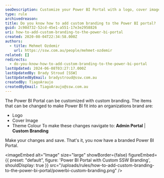 ```yaml
---
seoDescription: Customize your Power BI Portal with a logo, cover image, and theme color to align with your organization's brand.
type: rule
archivedreason:
title: Do you know how to add custom branding to the Power BI portal?
guid: 2c98d732-52cd-45e1-a551-17e3e2958826
uri: how-to-add-custom-branding-to-the-power-bi-portal
created: 2020-08-04T22:34:58.000Z
authors:
  - title: Mehmet Ozdemir
    url: https://ssw.com.au/people/mehmet-ozdemir
related: []
redirects:
  - do-you-know-how-to-add-custom-branding-to-the-power-bi-portal
lastUpdated: 2024-06-08T03:27:17.000Z
lastUpdatedBy: Brady Stroud [SSW]
lastUpdatedByEmail: bradystroud@ssw.com.au
createdBy: TiagoAraujo
createdByEmail: TiagoAraujo@ssw.com.au
---
```


The Power BI Portal can be customized with custom branding. The items that can be changed to make Power BI fit into an organizations brand are:

- Logo
- Cover Image
- Theme Colour
To make these changes navigate to: **Admin Portal** | **Custom Branding**

Make your changes and save. That's it, you now have a branded Power BI Portal.


<imageEmbed
  alt="Image"
  size="large"
  showBorder={false}
  figureEmbed={{
    preset: "default",
    figure: 'Power BI Portal with Custom SSW Branding',
    shouldDisplay: true
  }}
  src="/uploads/rules/how-to-add-custom-branding-to-the-power-bi-portal/powerbi-custom-branding.png"
/>
